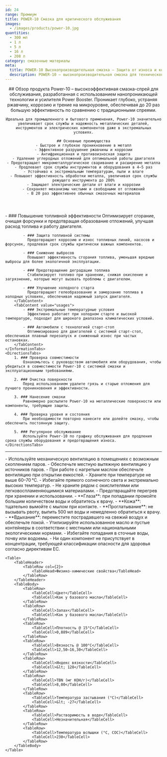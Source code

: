 ```yaml
---
id: 24
range: Премиум
title: POWER-10 Смазка для критического обслуживания
images:
  - /images/products/power-10.jpg
quantities:
  - 300 мл
  - 1 л
  - 5 л
  - 16 л
  - 208 л
category: смазочные материалы
meta:
  title: POWER-10 Высокопроизводительная смазка – Защита от износа и коррозии
  description: POWER-10 – высокопроизводительная смазка для технического обслуживания с нанотехнологией проникновения. Эффективно устраняет ржавчину, коррозию и трение, продлевая срок службы металлоизделий и оборудования даже в экстремальных условиях.
---
```


<Header>
    ## Обзор продукта
    Power-10 – высокоэффективная смазка-спрей для обслуживания, разработанная с использованием нанопроникающей технологии и усилителя Power Booster. Проникает глубоко, устраняя ржавчину, коррозию и трение на микроуровне, обеспечивая до 20 раз большую эффективность по сравнению с традиционными спреями.

    Идеальна для промышленного и бытового применения, Power-10 значительно увеличивает срок службы и надежность металлических деталей, инструментов и электрических компонентов даже в экстремальных условиях.

    ## Основные преимущества
    - Быстрое и глубокое проникновение в металл
    - Эффективное разрушение ржавчины и коррозии
    - Антифрикционная и противоизносная защита
    - Удаление углеродных отложений для оптимальной работы двигателя
    - Предотвращает микрометаллургическое сваривание и расширение металла
    - Продлевает срок службы инструментов и оборудования в 4–5 раз
    - Устойчиво к экстремальным температурам, пыли и влаге
    - Повышает эффективность обработки металла, увеличивая срок службы режущего инструмента до 200%
    - Защищает электрические детали от влаги и коррозии
    - Сохраняет механизмы чистыми и свободными от отложений
    - В 20 раз эффективнее обычных смазочных материалов
</Header>

<Section>
    <InformationTabs>
        <TabContent value="core">
            - ### Повышение топливной эффективности
              Оптимизирует сгорание, очищая форсунки и предотвращая образование отложений, улучшая расход топлива и работу двигателя.

            - ### Защита топливной системы
              Предотвращает коррозию и износ топливных линий, насосов и форсунок, продлевая срок службы критически важных компонентов.

            - ### Снижение выбросов
              Повышает эффективность сгорания топлива, уменьшая вредные выбросы для более экологичной эксплуатации.

            - ### Предотвращение деградации топлива
              Стабилизирует топливо при хранении, снижая окисление и загрязнение, которые могут вызвать проблемы с двигателем.

            - ### Улучшение холодного старта
              Предотвращает гелеобразование и замерзание топлива в холодных условиях, обеспечивая надежный запуск двигателя.
        </TabContent>
        <TabContent value="usages">
            - ### Экстремальные температурные условия
              Эффективно работает при холодном старте и высокой температуре, подходит для широкого диапазона климатических условий.

            - ### Автомобили с технологией старт-стоп
              Оптимизировано для двигателей с системой старт-стоп, обеспечивая плавный перезапуск и сниженный износ при частых остановках.
        </TabContent>
    </InformationTabs>
    <DirectionsTabs>
        1. ### Проверка совместимости
            Ознакомьтесь с руководством автомобиля или оборудования, чтобы убедиться в совместимости Power-10 с системой смазки и эксплуатационными требованиями.

        2. ### Очистка поверхности
            Перед использованием удалите грязь и старые отложения для лучшего проникновения и эффективности.

        3. ### Нанесение смазки
            Равномерно распылите Power-10 на металлические поверхности или компоненты, требующие защиты.

        4. ### Проверка уровня и состояния
            При необходимости повторно нанесите или долейте смазку, чтобы обеспечить постоянную защиту.

        5. ### Регулярное обслуживание
            Используйте Power-10 по графику обслуживания для продления срока службы оборудования и предотвращения износа.
    </DirectionsTabs>
</Section>

***

<Section>
    <SafetyTabs>
        <TabContent value="handling">
            - Используйте механическую вентиляцию в помещениях с возможным скоплением паров.
            - Обеспечьте местную вытяжную вентиляцию у источников паров.
            - При работе с нагретым маслом обеспечьте вентиляцию при открытии емкостей.
            - Храните при температуре не выше 60–70 °C.
            - Избегайте прямого солнечного света и экстремально высоких температур.
            - Не храните рядом с окислителями или легковоспламеняющимися материалами.
            - Предотвращайте перегрев при хранении и использовании.
        </TabContent>
        <TabContent value="first-aid">
            - **Глаза**: при попадании промойте большим количеством воды и обратитесь к врачу.
            - **Кожа**: тщательно вымойте с мылом при контакте.
            - **Проглатывание**: не вызывать рвоту, выпить 500 мл воды и немедленно обратиться к врачу.
            - **Вдыхание**: переместите пострадавшего на свежий воздух и обеспечьте покой.
        </TabContent>
        <TabContent value="disposal">
            - Утилизируйте использованное масло и пустые контейнеры в соответствии с местными или национальными экологическими нормами.
            - Избегайте попадания в сточные воды, почву или водоемы.
        </TabContent>
        <TabContent value="hazardous">
            - Ни один компонент не присутствует в концентрации, требующей классификации опасности для здоровья согласно директивам ЕС.
        </TabContent>
    </SafetyTabs>

    <Table>
        <TableHeader>
            <TableRow col={2}>
                <TableHead>Физико-химические свойства</TableHead>
            </TableRow>
        </TableHeader>
        <TableBody>
            <TableRow>
                <TableCell>Цвет</TableCell>
                <TableCell>Как у базового масла</TableCell>
            </TableRow>
            <TableRow>
                <TableCell>Запах</TableCell>
                <TableCell>Как у базового масла</TableCell>
            </TableRow>
            <TableRow>
                <TableCell>Плотность @ 15°C</TableCell>
                <TableCell>0,889</TableCell>
            </TableRow>
            <TableRow>
                <TableCell>Вязкость @ 100°C</TableCell>
                <TableCell>12,50–16,30</TableCell>
            </TableRow>
            <TableRow>
                <TableCell>Индекс вязкости</TableCell>
                <TableCell>&lt; 128</TableCell>
            </TableRow>
            <TableRow>
                <TableCell>TBN (мг KOH/г)</TableCell>
                <TableCell>8,00</TableCell>
            </TableRow>
            <TableRow>
                <TableCell>Температура застывания (°C)</TableCell>
                <TableCell>&lt; -27</TableCell>
            </TableRow>
            <TableRow>
                <TableCell>Растворимость в воде</TableCell>
                <TableCell>Незначительная</TableCell>
            </TableRow>
            <TableRow>
                <TableCell>Температура вспышки (°C, COC)</TableCell>
                <TableCell>230</TableCell>
            </TableRow>
        </TableBody>
    </Table>
</Section>
